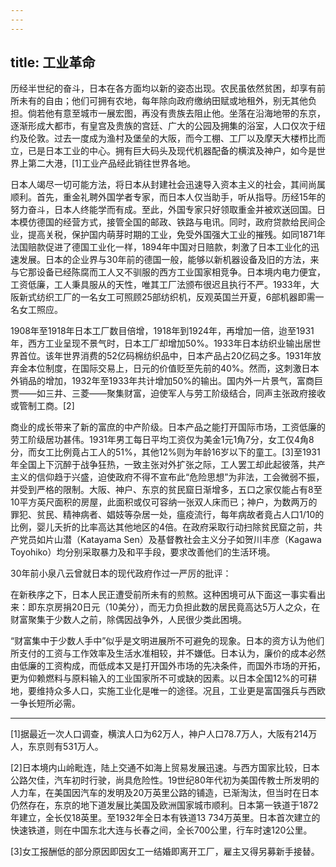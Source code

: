 ```yaml
---
---
---
```

title: 工业革命
---




历经半世纪的奋斗，日本在各方面均以新的姿态出现。农民虽依然贫困，却享有前所未有的自由；他们可拥有农地，每年除向政府缴纳田赋或地租外，别无其他负担。倘若他有意至城市一展宏图，再没有贵族去阻止他。坐落在沿海地带的东京，逐渐形成大都市，有皇宫及贵族的宫廷、广大的公园及拥集的浴室，人口仅次于纽约及伦敦。过去一度成为渔村及堡垒的大阪，而今工棚、工厂以及摩天大楼栉比而立，已是日本工业的中心。拥有巨大码头及现代机器配备的横滨及神户，如今是世界上第二大港，[1]工业产品经此销往世界各地。

日本人竭尽一切可能方法，将日本从封建社会迅速导入资本主义的社会，其间尚属顺利。首先，重金礼聘外国学者专家，而日本人仅当助手，听从指导。历经15年的努力奋斗，日本人终能学而有成。至此，外国专家只好领取重金并被欢送回国。日本模仿德国的经营方式，接管全国的邮政、铁路与电讯。同时，政府贷款给民间企业，提高关税，保护国内萌芽时期的工业，免受外国强大工业的摧残。如同1871年法国赔款促进了德国工业化一样，1894年中国对日赔款，刺激了日本工业化的迅速发展。日本的企业界与30年前的德国一般，能够以新机器设备及旧的方法，来与它那设备已经陈腐而工人又不驯服的西方工业国家相竞争。日本境内电力便宜，工资低廉，工人秉具服从的天性，唯其工厂法颁布很迟且执行不严。1933年，大阪新式纺织工厂的一名女工可照顾25部纺织机，反观英国兰开夏，6部机器即需一名女工照应。

1908年至1918年日本工厂数目倍增，1918年到1924年，再增加一倍，迨至1931年，西方工业呈现不景气时，日本工厂却增加50%。1933年日本纺织业输出居世界首位。该年世界消费的52亿码棉纺织品中，日本产品占20亿码之多。1931年放弃金本位制度，在国际交易上，日元的价值贬至先前的40%。然而，这刺激日本外销品的增加，1932年至1933年共计增加50%的输出。国内外一片景气，富商巨贾——如三井、三菱——聚集财富，迫使军人与劳工阶级结合，同声主张政府接收或管制工商。[2]

商业的成长带来了新的富庶的中产阶级。日本产品之能打开国际市场，工资低廉的劳工阶级居功甚伟。1931年男工每日平均工资仅为美金1元1角7分，女工仅4角8分，而女工比例竟占工人的51%，其他12%则为年龄16岁以下的童工。[3]至1931年全国上下沉醉于战争狂热，一致主张对外扩张之际，工人罢工却此起彼落，共产主义的信仰趋于兴盛，迫使政府不得不宣布此“危险思想”为非法，工会微弱不振，并受到严格的限制。大阪、神户、东京的贫民窟日渐增多，五口之家仅能占有8至10平方英尺面积的房屋，此面积或仅可容纳一张双人床而已；神户，为数两万的罪犯、贫民、精神病者、娼妓等杂居一处，瘟疫流行，每年病故者竟占人口1/10的比例，婴儿夭折的比率高达其他地区的4倍。在政府采取行动扫除贫民窟之前，共产党员如片山潜（Katayama Sen）及基督教社会主义分子如贺川丰彦（Kagawa Toyohiko）均分别采取暴力及和平手段，要求改善他们的生活环境。

30年前小泉八云曾就日本的现代政府作过一严厉的批评：

在新秩序之下，日本人民正遭受前所未有的煎熬。这种困境可从下面这一事实看出来：即东京房捐20日元（10美分），而无力负担此数的居民竟高达5万人之众，在财富聚集于少数人之前，除偶因战争外，人民很少类此困境。



“财富集中于少数人手中”似乎是文明进展所不可避免的现象。日本的资方认为他们所支付的工资与工作效率及生活水准相较，并不嫌低。日本认为，廉价的成本必然由低廉的工资构成，而低成本又是打开国外市场的先决条件，而国外市场的开拓，更为仰赖燃料与原料输入的工业国家所不可或缺的因素。以日本全国12%的可耕地，要维持众多人口，实施工业化是唯一的途径。况且，工业更是富国强兵与西欧一争长短所必需。



* * *



[1]据最近一次人口调查，横滨人口为62万人，神户人口78.7万人，大阪有214万人，东京则有531万人。

[2]日本境内山岭毗连，陆上交通不如海上贸易发展迅速。与西方国家比较，日本公路欠佳，汽车初时行驶，尚具危险性。19世纪80年代初为美国传教士所发明的人力车，在美国因汽车的发明及20万英里公路的铺造，已渐淘汰，但当时在日本仍然存在，东京的地下道发展比美国及欧洲国家城市顺利。日本第一铁道于1872年建立，全长仅18英里。至1932年全日本有铁道13 734万英里。日本首次建立的快速铁道，则在中国东北大连与长春之间，全长700公里，行车时速120公里。

[3]女工报酬低的部分原因即因女工一结婚即离开工厂，雇主又得另募新手接替。
